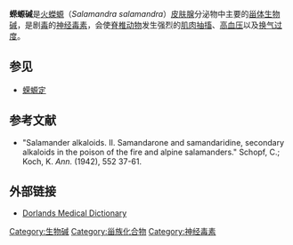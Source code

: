{{chembox
| ImageFile = Samandarin.svg
| ImageSize = 200px
| IUPACName = (''2S,5R,5aS,5bS,7aR,9S,10aS,10bS,12aR'')-Octadecahydro-5''a'',7''a''-dimethyl-2,5-epoxycyclopenta[5,6]naphth[1,2''d'']azepin-9-ol
| OtherNames = Samandarin<br>Samandarine
| Section1 = {{Chembox Identifiers
| CASNo = 467-51-6
| CASNo_Ref = {{cascite|changed|??}}
|  Abbreviations  =  
|  EINECS  =  
|  PubChem  =  
|  SMILES  =  
|  InChI  =  
|  RTECS  = 
|  MeSHName  = 
|  ChEBI  = 
|  KEGG  =  
|  ATCCode_prefix  =  
|  ATCCode_suffix  =  
|  ATC_Supplemental  = |  ChemSpiderID_Ref  = {{chemspidercite|correct|chemspider}}|  ChemSpiderID  =  16736008
|  InChIKey  =  HJCSQOSWSRPBOU-XTXNWKRWBO
|  StdInChI_Ref  = {{stdinchicite|correct|chemspider}}|  StdInChI  =  1S/C19H31NO2/c1-18-6-5-14-13(15(18)8-12(21)9-18)4-3-11-7-17-20-10-16(22-17)19(11,14)2/h11-17,20-21H,3-10H2,1-2H3/t11-,12+,13-,14+,15+,16+,17+,18-,19+/m1/s1
|  StdInChIKey_Ref  = {{stdinchicite|correct|chemspider}}|  StdInChIKey  =  HJCSQOSWSRPBOU-XTXNWKRWSA-N
|  InChIKey1  =  HJCSQOSWSRPBOU-XTXNWKRWSA-N
|  ChEBI_Ref  = {{ebicite|correct|EBI}}|  KEGG_Ref  = {{keggcite|correct|kegg}}
}}
| Section2 = {{Chembox Properties
| Formula = C<sub>19</sub>H<sub>31</sub>NO<sub>2</sub>
| MolarMass = 305.45
| Appearance =
| Density = 
| MeltingPt = 
| Melting_notes =
| BoilingPt = 
| Boiling_notes = 
| Solubility = 
| SolubleOther = 
| Solvent = 
| pKa = 
| pKb = }}
| Section7 = {{Chembox Hazards
| ExternalMSDS = 
| EUClass = 
| EUIndex = 
| MainHazards = 
| NFPA-H = 
| NFPA-F = 
| NFPA-R = 
| NFPA-O =
| RPhrases = 
| SPhrases = 
| RSPhrases =
| FlashPt = 
| Autoignition = 
| ExploLimits = 
| PEL = }}
}}

'''蝾螈碱'''是[[火蠑螈|火蠑螈]]（''Salamandra salamandra''）[[皮肤|皮肤]][[腺|腺]]分泌物中主要的[[甾体|甾体]][[生物碱|生物碱]]，是剧[[毒|毒]]的[[神经毒素|神经毒素]]，会使[[脊椎动物|脊椎动物]]发生强烈的[[肌肉|肌肉]][[抽搐|抽搐]]、[[高血压|高血压]]以及[[换气过度|换气过度]]。

== 参见 ==
* [[蝾螈定|蝾螈定]]

== 参考文献 ==
* "Salamander alkaloids. II. Samandarone and samandaridine, secondary alkaloids in the poison of the fire and alpine salamanders." Schopf, C.; Koch, K.  ''Ann.''  (1942),  552  37-61. 

== 外部链接 ==
* {{en}}[https://web.archive.org/web/20051210154235/http://www.mercksource.com/pp/us/cns/cns_hl_dorlands.jspzQzpgzEzzSzppdocszSzuszSzcommonzSzdorlandszSzdorlandzSzdmd_s_02zPzhtm Dorlands Medical Dictionary]

[[Category:生物碱|Category:生物碱]]
[[Category:甾族化合物|Category:甾族化合物]]
[[Category:神经毒素|Category:神经毒素]]

{{organic-compound-stub}}